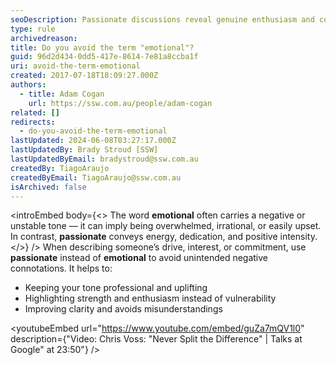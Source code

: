 ```yaml
---
seoDescription: Passionate discussions reveal genuine enthusiasm and conviction.
type: rule
archivedreason:
title: Do you avoid the term "emotional"?
guid: 96d2d434-0dd5-417e-8614-7e81a8ccba1f
uri: avoid-the-term-emotional
created: 2017-07-18T18:09:27.000Z
authors:
  - title: Adam Cogan
    url: https://ssw.com.au/people/adam-cogan
related: []
redirects:
  - do-you-avoid-the-term-emotional
lastUpdated: 2024-06-08T03:27:17.000Z
lastUpdatedBy: Brady Stroud [SSW]
lastUpdatedByEmail: bradystroud@ssw.com.au
createdBy: TiagoAraujo
createdByEmail: TiagoAraujo@ssw.com.au
isArchived: false
---
```


<introEmbed
  body={<>
The word **emotional** often carries a negative or unstable tone — it can imply being overwhelmed, irrational, or easily upset. In contrast, **passionate** conveys energy, dedication, and positive intensity.
  </>}
/>
When describing someone’s drive, interest, or commitment, use **passionate** instead of **emotional** to avoid unintended negative connotations. It helps to:

* Keeping your tone professional and uplifting
* Highlighting strength and enthusiasm instead of vulnerability
* Improving clarity and avoids misunderstandings

<youtubeEmbed url="https://www.youtube.com/embed/guZa7mQV1l0" description={"Video: Chris Voss: \"Never Split the Difference\" | Talks at Google\" at 23:50"} />
